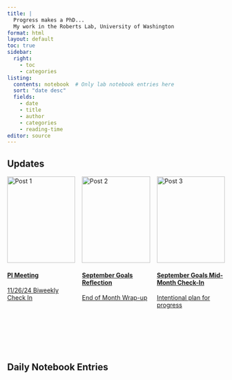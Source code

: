 ```yaml
---
title: |
  Progress makes a PhD...
  My work in the Roberts Lab, University of Washington
format: html
layout: default
toc: true
sidebar:
  right:
    - toc
    - categories
listing:
  contents: notebook  # Only lab notebook entries here
  sort: "date desc"
  fields: 
    - date
    - title
    - author
    - categories
    - reading-time
editor: source
---
```


## Updates

```{=html}
<div class="card-grid" style="display: flex; gap: 1rem; flex-wrap: wrap;">

  <div class="card" style="flex: 1; max-width: 300px; min-height: 400px; display: flex; flex-direction: column; justify-content: space-between;">
    <a href="updates/PImeeting20241126.qmd"> 
      <img src="images/michaelscott.jpg" alt="Post 1" style="width: 100%; height: 200px; object-fit: cover;"/> <!-- Image scaled to fit -->
      <div>
        <h4><b>PI Meeting</b></h4>
        <p>11/26/24 Biweekly Check In</p>
      </div>
    </a>
  </div>

  <div class="card" style="flex: 1; max-width: 300px; min-height: 400px; display: flex; flex-direction: column; justify-content: space-between;">
    <a href="updates/post20240930.qmd"> 
      <img src="images/bloodStar.png" alt="Post 2" style="width: 100%; height: 200px; object-fit: cover;"/> <!-- Image scaled to fit -->
      <div>
        <h4><b>September Goals Reflection</b></h4>
        <p>End of Month Wrap-up</p>
      </div>
    </a>
  </div>

  <div class="card" style="flex: 1; max-width: 300px; min-height: 400px; display: flex; flex-direction: column; justify-content: space-between;">
    <a href="updates/post20240917.qmd"> 
      <img src="images/chiton.png" alt="Post 3" style="width: 100%; height: 200px; object-fit: cover;"/> <!-- Image scaled to fit -->
      <div>
        <h4><b>September Goals Mid-Month Check-In</b></h4>
        <p>Intentional plan for progress</p>
      </div>
    </a>
  </div>

</div>
```
## Daily Notebook Entries

<!-- The listing feature will automatically generate the list of posts -->
